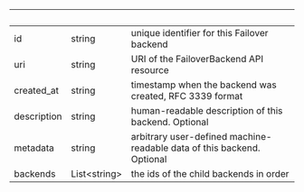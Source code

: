 | &nbsp;      | &nbsp;             | &nbsp;                                                                 |
| ----------- | ------------------ | ---------------------------------------------------------------------- |
| id          | string             | unique identifier for this Failover backend                            |
| uri         | string             | URI of the FailoverBackend API resource                                |
| created_at  | string             | timestamp when the backend was created, RFC 3339 format                |
| description | string             | human-readable description of this backend. Optional                   |
| metadata    | string             | arbitrary user-defined machine-readable data of this backend. Optional |
| backends    | List&lt;string&gt; | the ids of the child backends in order                                 |
